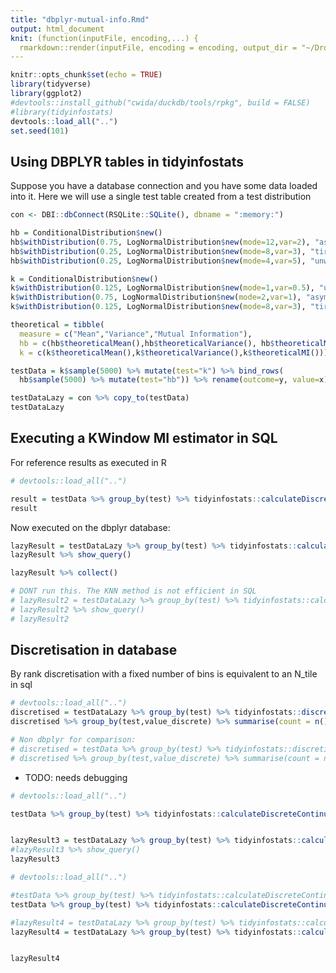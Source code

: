 ```yaml
---
title: "dbplyr-mutual-info.Rmd"
output: html_document
knit: (function(inputFile, encoding,...) {
  rmarkdown::render(inputFile, encoding = encoding, output_dir = "~/Dropbox/featureSelection/tidyinfostats") })
---
```


```r
knitr::opts_chunk$set(echo = TRUE)
library(tidyverse)
library(ggplot2)
#devtools::install_github("cwida/duckdb/tools/rpkg", build = FALSE)
#library(tidyinfostats)
devtools::load_all("..")
set.seed(101)
```

## Using DBPLYR tables in tidyinfostats

Suppose you have a database connection and you have some data loaded into it. Here we will use a single test table created from a test distribution

```r
con <- DBI::dbConnect(RSQLite::SQLite(), dbname = ":memory:")

hb = ConditionalDistribution$new()
hb$withDistribution(0.75, LogNormalDistribution$new(mode=12,var=2), "asymptomatic")
hb$withDistribution(0.25, LogNormalDistribution$new(mode=8,var=3), "tired")
hb$withDistribution(0.25, LogNormalDistribution$new(mode=4,var=5), "unwell")

k = ConditionalDistribution$new()
k$withDistribution(0.125, LogNormalDistribution$new(mode=1,var=0.5), "unwell")
k$withDistribution(0.75, LogNormalDistribution$new(mode=2,var=1), "asymptomatic")
k$withDistribution(0.125, LogNormalDistribution$new(mode=8,var=3), "tired")

theoretical = tibble(
  measure = c("Mean","Variance","Mutual Information"),
  hb = c(hb$theoreticalMean(),hb$theoreticalVariance(), hb$theoreticalMI()),
  k = c(k$theoreticalMean(),k$theoreticalVariance(),k$theoreticalMI()))

testData = k$sample(5000) %>% mutate(test="k") %>% bind_rows(
  hb$sample(5000) %>% mutate(test="hb")) %>% rename(outcome=y, value=x)

testDataLazy = con %>% copy_to(testData)
testDataLazy
```

## Executing a KWindow MI estimator in SQL

For reference results as executed in R
```r
# devtools::load_all("..")

result = testData %>% group_by(test) %>% tidyinfostats::calculateDiscreteContinuousMI(vars(outcome), value, method = "KWindow")
result
```

Now executed on the dbplyr database:
```r
lazyResult = testDataLazy %>% group_by(test) %>% tidyinfostats::calculateDiscreteContinuousMI(vars(outcome), value, method = "KWindow")
lazyResult %>% show_query()

lazyResult %>% collect()

# DONT run this. The KNN method is not efficient in SQL
# lazyResult2 = testDataLazy %>% group_by(test) %>% tidyinfostats::calculateDiscreteContinuousMI(vars(outcome), value, method = "KNN", useKWindow=FALSE)
# lazyResult2 %>% show_query()
# lazyResult2
```

## Discretisation in database

By rank discretisation with a fixed number of bins is equivalent to an N_tile in sql

```r
# devtools::load_all("..")
discretised = testDataLazy %>% group_by(test) %>% tidyinfostats::discretise_ByRank(value, value_discrete, bins=3) %>% collect()
discretised %>% group_by(test,value_discrete) %>% summarise(count = n())

# Non dbplyr for comparison:
# discretised = testData %>% group_by(test) %>% tidyinfostats::discretise_ByRank(value, value_discrete, bins=3)
# discretised %>% group_by(test,value_discrete) %>% summarise(count = n())
```
* TODO: needs debugging

```r
# devtools::load_all("..")

testData %>% group_by(test) %>% tidyinfostats::calculateDiscreteContinuousMI(vars(outcome), value, method = "DiscretiseByRank", bins=100)


lazyResult3 = testDataLazy %>% group_by(test) %>% tidyinfostats::calculateDiscreteContinuousMI(vars(outcome), value, method = "DiscretiseByRank", bins=100)
#lazyResult3 %>% show_query()
lazyResult3
```

```r
# devtools::load_all("..")

#testData %>% group_by(test) %>% tidyinfostats::calculateDiscreteContinuousMI(vars(outcome), value, method = "DiscretiseByValue", discreteMethod = "MontgomerySmith")
testData %>% group_by(test) %>% tidyinfostats::calculateDiscreteContinuousMI(vars(outcome), value, method = "DiscretiseByValue", discreteMethod = "Grassberger")

#lazyResult4 = testDataLazy %>% group_by(test) %>% tidyinfostats::calculateDiscreteContinuousMI(vars(outcome), value, method = "DiscretiseByValue", discreteMethod = "MontgomerySmith")
lazyResult4 = testDataLazy %>% group_by(test) %>% tidyinfostats::calculateDiscreteContinuousMI(vars(outcome), value, method = "DiscretiseByValue", discreteMethod = "Grassberger")


lazyResult4
```

